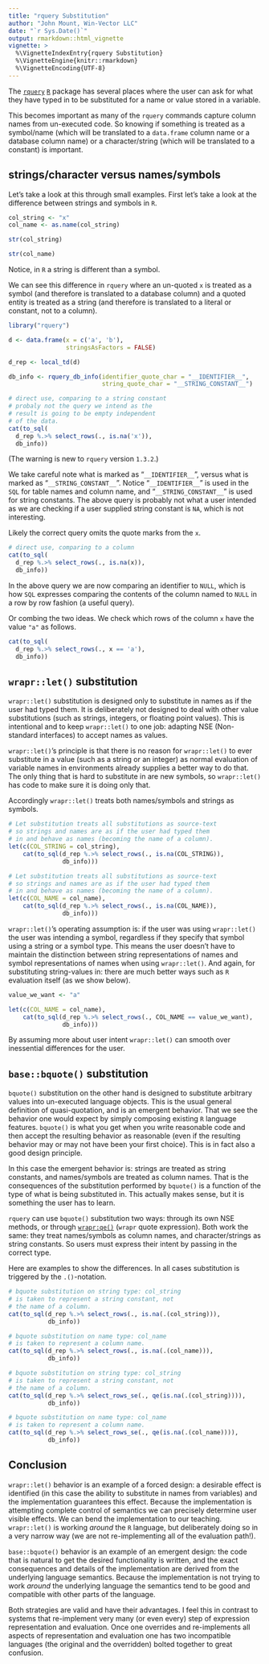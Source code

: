 ```yaml
---
title: "rquery Substitution"
author: "John Mount, Win-Vector LLC"
date: "`r Sys.Date()`"
output: rmarkdown::html_vignette
vignette: >
  %\VignetteIndexEntry{rquery Substitution}
  %\VignetteEngine{knitr::rmarkdown}
  %\VignetteEncoding{UTF-8}
---
```


The [`rquery`](https://github.com/WinVector/rquery) [`R`](https://www.r-project.org) package has several places where
the user can ask for what they have typed in to be substituted for a
name or value stored in a variable.

This becomes important as many of the `rquery` commands capture column names from
un-executed code.  So knowing if something is treated as a symbol/name (which will be translated
to a `data.frame` column name or a database column name) or a character/string (which will be translated to a
constant) is important.


## strings/character versus names/symbols

Let's take a look at this through small examples.  First let's take a look at the difference between strings and symbols in `R`.

```r
col_string <- "x"
col_name <- as.name(col_string)
```

```r
str(col_string)
```

```r
str(col_name)
```

Notice, in `R` a string is different than a symbol.

We can see this difference in `rquery` where an un-quoted `x` is treated as a symbol (and therefore is translated to a database column) and a quoted entity is treated as a string (and therefore is translated to a literal or constant, not to a column).

```r
library("rquery")

d <- data.frame(x = c('a', 'b'),
                stringsAsFactors = FALSE)

d_rep <- local_td(d)

db_info <- rquery_db_info(identifier_quote_char = "__IDENTIFIER__",
                          string_quote_char = "__STRING_CONSTANT__")
```

```r
# direct use, comparing to a string constant
# probaly not the query we intend as the
# result is going to be empty independent
# of the data.
cat(to_sql(
  d_rep %.>% select_rows(., is.na('x')),
  db_info))
```

(The warning is new to `rquery` version `1.3.2`.)

We take careful note what is marked as "`__IDENTIFIER__`", versus what is marked as "`__STRING_CONSTANT__`".
Notice "`__IDENTIFIER__`" is used in the `SQL` for table names and column name, and "`__STRING_CONSTANT__`" is used for string constants.  The above query is probably not what a user intended as we are checking if a user
supplied string constant is `NA`, which is not interesting.

Likely the correct query omits the quote marks from the `x`.

```r
# direct use, comparing to a column
cat(to_sql(
  d_rep %.>% select_rows(., is.na(x)),
  db_info))
```

In the above query we are now comparing an identifier to `NULL`, which is how `SQL` expresses comparing the contents of the column named to `NULL` in a row by row fashion (a useful query).

Or combing the two ideas.  We check which rows of the column `x` have the value `"a"` as follows.

```r
cat(to_sql(
  d_rep %.>% select_rows(., x == 'a'),
  db_info))
```

## `wrapr::let()` substitution

`wrapr::let()` substitution is designed only to substitute in names as if the user had typed them. It is deliberately not designed to deal with other value substitutions (such as strings, integers, or floating point values).  This is intentional and to keep `wrapr::let()` to one job: adapting NSE (Non-standard interfaces) to accept names as values.

`wrapr::let()`'s principle is that there is no reason for `wrapr::let()` to ever substitute in a value (such as a string or an integer) as normal evaluation of variable names in environments already supplies a better way to do that.  The only thing that is hard to substitute in are new symbols, so `wrapr::let()` has code to make sure it is doing only that. 

Accordingly `wrapr::let()` treats both names/symbols and strings as symbols.


```r
# Let substitution treats all substitutions as source-text
# so strings and names are as if the user had typed them
# in and behave as names (becoming the name of a column).
let(c(COL_STRING = col_string),
    cat(to_sql(d_rep %.>% select_rows(., is.na(COL_STRING)),
               db_info)))
```

```r
# Let substitution treats all substitutions as source-text
# so strings and names are as if the user had typed them
# in and behave as names (becoming the name of a column).
let(c(COL_NAME = col_name),
    cat(to_sql(d_rep %.>% select_rows(., is.na(COL_NAME)),
               db_info)))
```

`wrapr::let()`'s operating assumption is: if the user was using `wrapr::let()` the user was intending a symbol, regardless if they specify that symbol using a string or a symbol type.  This means the user doesn't have to maintain the distinction between string representations of names and symbol representations of names when using `wrapr::let()`.  And again, for substituting string-values in: there are much better ways such as `R` evaluation itself (as we show below).

```r
value_we_want <- "a"

let(c(COL_NAME = col_name),
    cat(to_sql(d_rep %.>% select_rows(., COL_NAME == value_we_want),
               db_info)))
```

By assuming more about user intent `wrapr::let()` can smooth over inessential differences for the user.

## `base::bquote()` substitution

`bquote()` substitution on the other hand is designed to substitute arbitrary values into un-executed language objects.  This is the usual general definition of quasi-quotation, and is an emergent behavior. That we see the behavior one would expect by simply composing existing `R` language features.  `bquote()` is what you get when you write reasonable code and then accept the resulting behavior as reasonable (even if the resulting behavior may or may not have been your first choice).  This is in fact also a good design principle.

In this case the emergent behavior is: strings are treated as string constants, and names/symbols are treated as column names.  That is the consequences of the substitution performed by `bquote()` is a function of the type of what is being substituted in.  This actually makes sense, but it is something the user has to learn.

`rquery` can use `bquote()` substitution two ways: through its own NSE methods, or through [`wrapr:qe()`](https://winvector.github.io/wrapr/reference/qe.html) (`wrapr` quote expression).  Both work the same: they treat names/symbols as column names, and character/strings as string constants.  So users must express their intent by passing in the correct type.

Here are examples to show the differences.  In all cases substitution is triggered by the `.()`-notation.

```r
# bquote substitution on string type: col_string 
# is taken to represent a string constant, not
# the name of a column.
cat(to_sql(d_rep %.>% select_rows(., is.na(.(col_string))),
           db_info))
```

```r
# bquote substitution on name type: col_name 
# is taken to represent a column name.
cat(to_sql(d_rep %.>% select_rows(., is.na(.(col_name))),
           db_info))
```

```r
# bquote substitution on string type: col_string 
# is taken to represent a string constant, not
# the name of a column.
cat(to_sql(d_rep %.>% select_rows_se(., qe(is.na(.(col_string)))),
           db_info))
```

```r
# bquote substitution on name type: col_name 
# is taken to represent a column name.
cat(to_sql(d_rep %.>% select_rows_se(., qe(is.na(.(col_name)))),
           db_info))
```

## Conclusion

`wrapr::let()` behavior is an example of a forced design: a desirable effect is identified (in this case the ability to substitute in names from variables) and the implementation guarantees this effect.  Because the implementation is attempting complete control of semantics we can precisely determine user visible effects.  We can bend the implementation to our teaching. `wrapr::let()` is working *around* the `R` language, but deliberately doing so in a very narrow way (we are not re-implementing all of the evaluation path!).

`base::bquote()` behavior is an example of an emergent design: the code that is natural to get the desired functionality is written, and the exact consequences and details of the implementation are derived from the underlying language semantics.  Because the implementation is not trying to work *around* the underlying language the semantics tend to be good and compatible with other parts of the language.

Both strategies are valid and have their advantages.  I feel this in contrast to systems that re-implement very many (or even every) step of expression representation and evaluation. Once one overrides and re-implements all aspects of representation and evaluation one has two incompatible languages (the original and the overridden) bolted together to great confusion.


